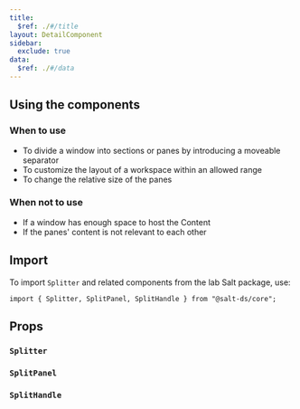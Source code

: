 ```yaml
---
title:
  $ref: ./#/title
layout: DetailComponent
sidebar:
  exclude: true
data:
  $ref: ./#/data
---
```


## Using the components

### When to use

- To divide a window into sections or panes by introducing a moveable separator
- To customize the layout of a workspace within an allowed range
- To change the relative size of the panes

### When not to use

- If a window has enough space to host the Content
- If the panes' content is not relevant to each other

## Import

To import `Splitter` and related components from the lab Salt package, use:

```
import { Splitter, SplitPanel, SplitHandle } from "@salt-ds/core";
```

## Props

### `Splitter`

<PropsTable packageName="lab" componentName="Splitter" />

### `SplitPanel`

<PropsTable packageName="lab" componentName="SplitPanel" />

### `SplitHandle`

<PropsTable packageName="lab" componentName="SplitHandle" />
